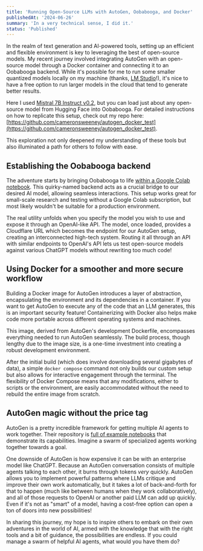 ```yaml
---
title: 'Running Open-Source LLMs with AutoGen, Oobabooga, and Docker'
publishedAt: '2024-06-26'
summary: 'In a very technical sense, I did it.'
status: 'Published'
---
```


In the realm of text generation and AI-powered tools, setting up an efficient and flexible environment is key to leveraging the best of open-source models. My recent journey involved integrating AutoGen with an open-source model through a Docker container and connecting it to an Oobabooga backend. While it's possible for me to run some smaller quantized models locally on my machine (thanks, [LM Studio](https://lmstudio.ai/)!), it's nice to have a free option to run larger models in the cloud that tend to generate better results.

Here I used [Mistral 7B Instruct v0.2](https://huggingface.co/mistralai/Mistral-7B-Instruct-v0.2), but you can load just about any open-source model from Hugging Face into Oobabooga. For detailed instructions on how to replicate this setup, check out my repo here: [https://github.com/cameronsweeney/autogen_docker_test](https://github.com/cameronsweeney/autogen_docker_test).

This exploration not only deepened my understanding of these tools but also illuminated a path for others to follow with ease.

## Establishing the Oobabooga backend

The adventure starts by bringing Oobabooga to life [within a Google Colab notebook](https://colab.research.google.com/github/oobabooga/text-generation-webui/blob/main/Colab-TextGen-GPU.ipynb#scrollTo=LGQ8BiMuXMDG). This quirky-named backend acts as a crucial bridge to our desired AI model, allowing seamless interactions. This setup works great for small-scale research and testing without a Google Colab subscription, but most likely wouldn't be suitable for a production environment.

The real utility unfolds when you specify the model you wish to use and expose it through an OpenAI-like API. The model, once loaded, provides a Cloudflare URL which becomes the endpoint for our AutoGen setup, creating an interconnected high-tech system. Routing it all through an API with similar endpoints to OpenAI's API lets us test open-source models against various ChatGPT models without rewriting too much code!

## Using Docker for a smoother and more secure workflow

Building a Docker image for AutoGen introduces a layer of abstraction, encapsulating the environment and its dependencies in a container. If you want to get AutoGen to execute any of the code that an LLM generates, this is an important security feature! Containerizing with Docker also helps make code more portable across different operating systems and machines. 

This image, derived from AutoGen's development Dockerfile, encompasses everything needed to run AutoGen seamlessly. The build process, though lengthy due to the image size, is a one-time investment into creating a robust development environment. 

After the initial build (which does involve downloading several gigabytes of data), a simple `docker compose` command not only builds our custom setup but also allows for interactive engagement through the terminal. The flexibility of Docker Compose means that any modifications, either to scripts or the environment, are easily accommodated without the need to rebuild the entire image from scratch.

## AutoGen magic without the price tag

AutoGen is a pretty incredible framework for getting multiple AI agents to work together. Their repository is [full of example notebooks](https://github.com/microsoft/autogen/tree/main/notebook) that demonstrate its capabilities. Imagine a swarm of specialized agents working together towards a goal.

One downside of AutoGen is how expensive it can be with an enterprise model like ChatGPT. Because an AutoGen conversation consists of multiple agents talking to each other, it burns through tokens *very* quickly. AutoGen allows you to implement powerful patterns where LLMs critique and improve their own work automatically, but it takes a lot of back-and-forth for that to happen (much like between humans when they work collaboratively), and all of those requests to OpenAI or another paid LLM can add up quickly. Even if it's not as "smart" of a model, having a cost-free option can open a ton of doors into new possibilities!

In sharing this journey, my hope is to inspire others to embark on their own adventures in the world of AI, armed with the knowledge that with the right tools and a bit of guidance, the possibilities are endless. If you could manage a swarm of helpful AI agents, what would you have them do?